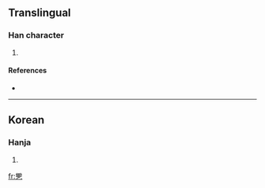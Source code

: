==Translingual==

===Han character===
{{Han char|rn=5|rad=乙|as=15|sn=16|four=|canj=金尸弓 (CSN)}}

# {{defn|Han|sort=乙15}}

====References====
* {{Han ref|kx=0085.061|dkj=|dj=|hdz=|uh=3425|ud=13349|bh=|bd=}}

----

==Korean==

===Hanja===
{{ko-hanja|hangeul=설|rv=seol|mr=sŏl|y=sel}}

# {{defn|Korean|sort=乙15}}

[[fr:㐥]]